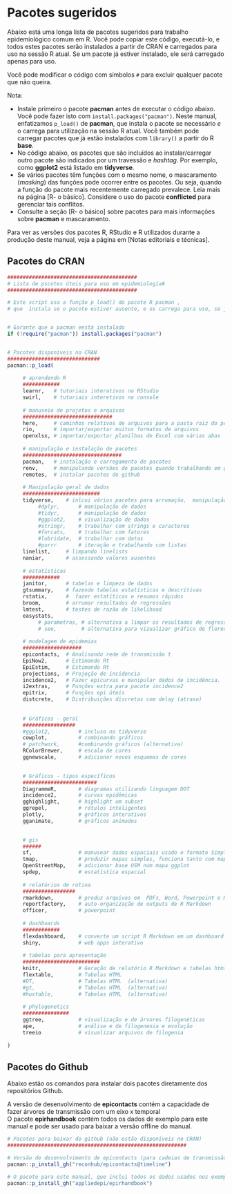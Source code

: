 # Pacotes sugeridos {#packages-suggested}

Abaixo está uma longa lista de pacotes sugeridos para trabalho epidemiológico comum em R. Você pode copiar este código, executá-lo, e todos estes pacotes serão instalados a partir de CRAN e carregados para uso na sessão R atual. Se um pacote já estiver instalado, ele será carregado apenas para uso.  

Você pode modificar o código com símbolos `#` para excluir qualquer pacote que não queira.  

Nota:  

* Instale primeiro o pacote **pacman** antes de executar o código abaixo. Você pode fazer isto com `install.packages("pacman")`. Neste manual, enfatizamos `p_load()` de **pacman**, que instala o pacote se necessário *e* o carrega para utilização na sessão R atual. Você também pode carregar pacotes que já estão instalados com `library()` a partir do R **base**.  
* No código abaixo, os pacotes que são incluídos ao instalar/carregar outro pacote são indicados por um travessão e *hashtag*. Por exemplo, como **ggplot2** está listado em **tidyverse**.  
* Se vários pacotes têm funções com o mesmo nome, o mascaramento (*masking*) das funções pode ocorrer entre os pacotes. Ou seja, quando a função do pacote mais recentemente carregado prevalece. Leia mais na página [R- o básico]. Considere o uso do pacote **conflicted** para gerenciar tais conflitos.  
* Consulte a seção [R- o básico] sobre pacotes para mais informações sobre **pacman** e mascaramento.  

Para ver as versões dos pacotes R, RStudio e R utilizados durante a produção deste manual, veja a página em [Notas editoriais e técnicas].  

## Pacotes do CRAN 

```r

##########################################
# Lista de pscotes úteis para uso em epidemiologia#
##########################################

# Este script usa a função p_load() do pacote R pacman , 
# que  instala se o pacote estiver ausente, e os carrega para uso, se já estiverem instalados


# Garante que o pacman eestá instalado
if (!require("pacman")) install.packages("pacman")


# Pacotes disponíveis no CRAN
##############################
pacman::p_load(
     
     # aprendendo R
     ############
     learnr,   # tutoriais interativos no RStudio 
     swirl,    # tutoriais interetivos no console
        
     # manuseio de projetos e arquivos 
     #############################
     here,     # caminhos relativos de arquivos para a pasta raiz do projeto 
     rio,      # importar/exportar muitos formatos de arquivos
     openxlsx, # importar/exportar planilhas de Excel com várias abas 
     
     # manipulação e instalação de pacotes
     ################################
     pacman,   # instalação e carregamento de pacotes
     renv,     # manipulando versões de pacotes quando trabalhando em grupos 
     remotes,  # instalar pacotes do github 
     
     # Manipulação geral de dados
     #########################
     tidyverse,    # inlcui vários pacotes para arrumação,  manipulação e apresentação de dados. 
          #dplyr,      # manipulação de dados
          #tidyr,      # manipulação de dados
          #ggplot2,    # visualização de dados
          #stringr,    # trabalhar com strings e caracteres
          #forcats,    # trabalhar com fatores
          #lubridate,  # trabalhar com datas
          #purrr       # iteração e trabalhando com listas
     linelist,     # limpando linelists
     naniar,       # assessando valores ausentes
     
     # estatísticas
     ############
     janitor,      # tabelas e limpeza de dados
     gtsummary,    # fazendo tabelas estatísticas e descritivas
     rstatix,      #  fazer estatíticas e resumos rápidos 
     broom,        # arrumar resultados de regressões 
     lmtest,       # testes de razão de likelihood
     easystats,
          # parametros, # alternativa a limpar os resultados de regressões. 
          # see,        # alternativa para vizualizar gráfico de floresta. 
     
     # modelagem de epidemias
     ###################
     epicontacts,  # Analisando rede de transmissão t
     EpiNow2,      # Estimando Rt 
     EpiEstim,     # Estimando Rt 
     projections,  # Projeção de incidencia
     incidence2,   # Fazer epicurvas e manipular dados de incidência. 
     i2extras,     # Funções extra para pacote incidence2 
     epitrix,      # Funções epi úteis
     distcrete,    # Distribuições discretas com delay (atraso)
     
     
     # Gráficos - geral
     #################
     #ggplot2,         # incluso no tidyverse
     cowplot,          # combinando gráficos
     # patchwork,      #combinando gráficos (alternativa)     
     RColorBrewer,     # escala de cores
     ggnewscale,       # adicionar novos esquemas de cores

     
     # Gráficos - tipos específicos
     ########################
     DiagrammeR,       # diagramas utilizando linguagem DOT
     incidence2,       # curvas epidêmicas
     gghighlight,      # highlight um subset
     ggrepel,          # rótulos inteligentes
     plotly,           # gráficos interativos
     gganimate,        # gráficos animados

     
     # gis
     ######
     sf,               # manusear dados espaciais usado o formato Simple Feature 
     tmap,             # produzir mapas simples, funciona tanto com mapas estáticos ou interativos
     OpenStreetMap,    # adicionar base OSM num mapa ggplot
     spdep,            # estatística espacial
     
     # relatórios de rotina
     #################
     rmarkdown,        # produz arquivos em  PDFs, Word, Powerpoint e HTML 
     reportfactory,    # auto-organização de outputs de R Markdown
     officer,          # powerpoint
     
     # dashboards
     ############
     flexdashboard,    # converte um script R Markdown em um dashboard
     shiny,            # web apps interativo
     
     # tabelas para apresentação
     #########################
     knitr,            # Geração de relatório R Markdown e tabelas html 
     flextable,        # Tabelas HTML 
     #DT,              # Tabelas HTML  (alternativa)
     #gt,              # Tabelas HTML  (alternativa)
     #huxtable,        # Tabelas HTML  (alternativa)
     
     # phylogenetics
     ###############
     ggtree,           # visualização e de árvores filogenéticas 
     ape,              # análise e de filogenenia e evolução
     treeio            # visualizar arquivos de filogenia
 
)

```

## Pacotes do Github  

Abaixo estão os comandos para instalar dois pacotes diretamente dos repositórios Github.  

A versão de desenvolvimento de **epicontacts** contém a capacidade de fazer árvores de transmissão com um eixo x temporal  
O pacote **epirhandbook** contém todos os dados de exemplo para este manual e pode ser usado para baixar a versão offline do manual.  


```r
# Pacotes para baixar do github (não estão disponíveis no CRAN)
##########################################################

# Versão de desenvolvimento de epicontacts (para cadeias de transmissão com tempo no  eixo x)
pacman::p_install_gh("reconhub/epicontacts@timeline")

# O pacote para este manual, que inclui todos os dados usados nos exemplos 
pacman::p_install_gh("appliedepi/epirhandbook")



```

